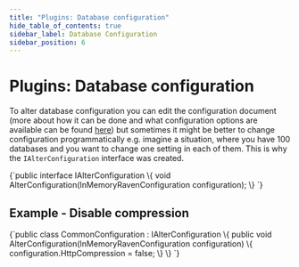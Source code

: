 ```yaml
---
title: "Plugins: Database configuration"
hide_table_of_contents: true
sidebar_label: Database Configuration
sidebar_position: 6
---
```



# Plugins: Database configuration

To alter database configuration you can edit the configuration document (more about how it can be done and what configuration options are available can be found [here](../../server/configuration/configuration-options.mdx)) but sometimes it might be better to change configuration programmatically e.g. imagine a situation, where you have 100 databases and you want to change one setting in each of them. This is why the `IAlterConfiguration` interface was created.

<TabItem value="plugins_5_0" label="plugins_5_0">
<CodeBlock language="csharp">
{`public interface IAlterConfiguration
\{
	void AlterConfiguration(InMemoryRavenConfiguration configuration);
\}
`}
</CodeBlock>
</TabItem>

## Example - Disable compression

<TabItem value="plugins_5_1" label="plugins_5_1">
<CodeBlock language="csharp">
{`public class CommonConfiguration : IAlterConfiguration
\{
	public void AlterConfiguration(InMemoryRavenConfiguration configuration)
	\{
		configuration.HttpCompression = false;
	\}
\}
`}
</CodeBlock>
</TabItem>

